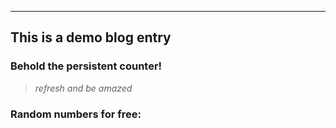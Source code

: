 
<div style={{ width: 400, height: 200 }}>
  <Portal to="Intro" portalKey="intro-test" />
</div>

<div style={{ width: 400, height: 200 }}>
  <Portal to="Bipartite" portalKey="bipartite-test" />
</div>

---

## This is a demo blog entry

### Behold the persistent counter!

> <PersistentCounter />

> _refresh and be amazed_

### Random numbers for free:

> <RandomNumber />

